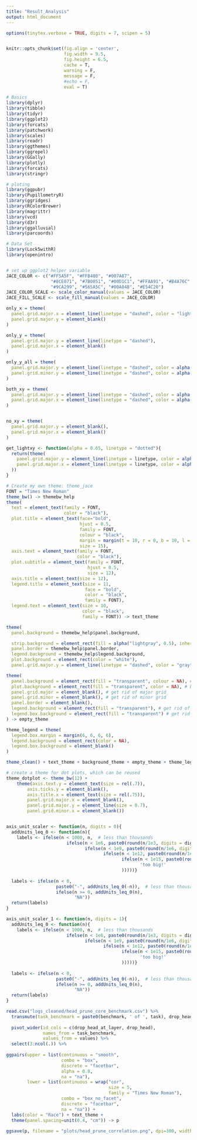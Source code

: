 ```yaml
---
title: "Result_Analysis"
output: html_document
---
```

```r
options(tinytex.verbose = TRUE, digits = 7, scipen = 5)


knitr::opts_chunk$set(fig.align = 'center',
                      fig.width = 9.5, 
                      fig.height = 6.5,
                      cache = T,
                      warning = F,
                      message = F,
                      #echo = F,
                      eval = T)

# Basics
library(dplyr)
library(tibble)
library(tidyr)
library(ggplot2)
library(forcats)
library(patchwork)
library(scales)
library(readr)
library(ggthemes)
library(ggrepel)
library(GGally)
library(plotly)
library(forcats)
library(stringr)

# ploting
library(ggpubr)
library(PupillometryR)
library(ggridges)
library(RColorBrewer)
library(magrittr)
library(vcd)
library(d3r)
library(ggalluvial)
library(parcoords)

# Data Set
library(Lock5withR)
library(openintro)


# set up ggplot2 helper variable
JACE_COLOR <- c("#FF5A5F", "#FFB400", "#007A87", 
                 "#8CE071", "#7B0051", "#00D1C1", "#FFAA91", "#B4A76C", 
                 "#9CA299", "#565A5C", "#00A04B", "#E54C20")
JACE_COLOR_SCALE <- scale_color_manual(values = JACE_COLOR)
JACE_FILL_SCALE <- scale_fill_manual(values = JACE_COLOR)

only_x = theme(
  panel.grid.major.x = element_line(linetype = "dashed", color = "lightgray"),
  panel.grid.major.y = element_blank()
)

only_y = theme(
  panel.grid.major.y = element_line(linetype = "dashed"),
  panel.grid.major.x = element_blank()
)

only_y_all = theme(
  panel.grid.major.y = element_line(linetype = "dashed", color = alpha("lightgray", 0.75)),
  panel.grid.minor.y = element_line(linetype = "dashed", color = alpha("lightgray", 0.75)),
)

both_xy = theme(
  panel.grid.major.y = element_line(linetype = "dashed", color = alpha("lightgray", 0.75)),
  panel.grid.major.x = element_line(linetype = "dashed", color = alpha("lightgray", 0.75))
)


no_xy = theme(
  panel.grid.major.y = element_blank(),
  panel.grid.major.x = element_blank()
)

get_lightxy <- function(alpha = 0.65, linetype = "dotted"){
  return(theme(
    panel.grid.major.y = element_line(linetype = linetype, color = alpha("gray",alpha)),
    panel.grid.major.x = element_line(linetype = linetype, color = alpha("gray",alpha))
  ))
}

# Create my own theme: theme_jace
FONT = "Times New Roman"
theme_bw() -> themebw_help
theme(
  text = element_text(family = FONT,
                      color = "black"),
  plot.title = element_text(face="bold",
                            hjust = 0.5,
                            family = FONT,
                            colour = "black",
                            margin = margin(t = 10, r = 0, b = 10, l = 0),
                            size = 15),
  axis.text = element_text(family = FONT,
                           color = "black"),
  plot.subtitle = element_text(family = FONT,
                               hjust = 0.5,
                               size = 12),
  axis.title = element_text(size = 12),
  legend.title = element_text(size = 11,
                              face = "bold",
                              color = "black",
                              family = FONT),
  legend.text = element_text(size = 10,
                             color = "black",
                             family = FONT)) -> text_theme

theme(
  panel.background = themebw_help$panel.background,

  strip.background = element_rect(fill = alpha("lightgray", 0.5), inherit.blank = T, colour = NA),
  panel.border = themebw_help$panel.border,
  legend.background = themebw_help$legend.background,
  plot.background = element_rect(color = "white"),
  panel.grid.major.y = element_line(linetype = "dashed", color = "gray")) -> background_theme

theme(
  panel.background = element_rect(fill = "transparent", colour = NA), # bg of the panel
  plot.background = element_rect(fill = "transparent", color = NA), # bg of the plot
  panel.grid.major = element_blank(), # get rid of major grid
  panel.grid.minor = element_blank(), # get rid of minor grid
  panel.border = element_blank(),
  legend.background = element_rect(fill = "transparent"), # get rid of legend bg
  legend.box.background = element_rect(fill = "transparent") # get rid of legend panel bg
) -> empty_theme

theme_legend = theme(
  legend.box.margin = margin(6, 6, 6, 6),
  legend.background = element_rect(color = NA),
  legend.box.background = element_blank()
)

theme_clean() + text_theme + background_theme + empty_theme + theme_legend  -> theme_jace

# create a theme for dot plots, which can be reused
theme_dotplot <- theme_bw(12) +
    theme(axis.text.y = element_text(size = rel(.7)),
        axis.ticks.y = element_blank(),
        axis.title.x = element_text(size = rel(.75)),
        panel.grid.major.x = element_blank(),
        panel.grid.major.y = element_line(size = 0.7),
        panel.grid.minor.x = element_blank())


axis_unit_scaler <- function(n, digits = 0){
  addUnits_leq_0 <- function(n){
    labels <- ifelse(n < 1000, n,  # less than thousands
                       ifelse(n < 1e6, paste0(round(n/1e3, digits = digits), 'k'),  # in thousands
                              ifelse(n < 1e9, paste0(round(n/1e6, digits = digits), 'M'),  # in millions
                                     ifelse(n < 1e12, paste0(round(n/1e9, digits = digits), 'B'), # in billions
                                            ifelse(n < 1e15, paste0(round(n/1e12, digits = digits), 'T'), # in trillions
                                                   'too big!'
                                            )))))}
  
  labels <- ifelse(n < 0, 
                   paste0("-", addUnits_leq_0(-n)),  # less than thousands
                   ifelse(n >= 0, addUnits_leq_0(n),  
                          "NA"))
  return(labels)
}

axis_unit_scaler_1 <- function(n, digits = 1){
  addUnits_leq_0 <- function(n){
    labels <- ifelse(n < 1000, n,  # less than thousands
                       ifelse(n < 1e6, paste0(round(n/1e3, digits = digits), 'k'),  # in thousands
                              ifelse(n < 1e9, paste0(round(n/1e6, digits = digits), 'M'),  # in millions
                                     ifelse(n < 1e12, paste0(round(n/1e9, digits = digits), 'B'), # in billions
                                            ifelse(n < 1e15, paste0(round(n/1e12, digits = digits), 'T'), # in trillions
                                                   'too big!'
                                            )))))}
  
  labels <- ifelse(n < 0, 
                   paste0("-", addUnits_leq_0(-n)),  # less than thousands
                   ifelse(n >= 0, addUnits_leq_0(n),  
                          "NA"))
  return(labels)
}
```


```r
read.csv("logs_cleaned/head_prune_core_benchmark.csv") %>%
  transmute(task_benchmark = paste0(benchmark, ' of ', task), drop_head_at_layer, drop_head, values) %>%
  
  pivot_wider(id_cols = c(drop_head_at_layer, drop_head),
              names_from = task_benchmark, 
              values_from = values) %>%  
  select(3:ncol(.)) %>%
  
ggpairs(upper = list(continuous = "smooth", 
                     combo = "box", 
                     discrete = "facetbar", 
                     alpha = 0.8,
                     na = "na"),
        lower = list(continuous = wrap("cor", 
                                       size = 5, 
                                       family = "Times New Roman"), 
                     combo = "box_no_facet", 
                     discrete = "facetbar", 
                     na = "na")) + 
  labs(color = "Race") + text_theme +
  theme(panel.spacing=unit(0.4, "cm")) -> p
  
ggsave(p, filename = "plots/head_prune_correlation.png", dpi=300, width=11, height=10)

  
```

